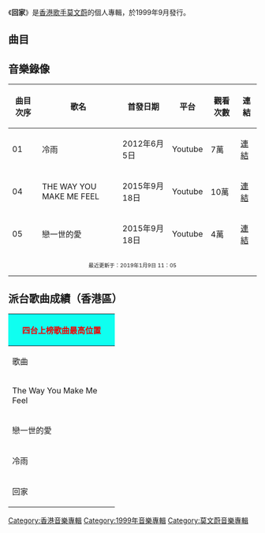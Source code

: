{{Album infobox | <!-- See Wikipedia:WikiProject_Albums -->
| Name          = 回家
| Type          = [[EP|EP]]
| Artist        = [[莫文蔚|莫文蔚]]
| Cover         = 
| Released      = 1999年9月
| Recorded      = 1999年
| Genre         = [[粵語流行音樂|粵語流行音樂]]
| Length        = 19:27
| Label         = [[滾石唱片|滾石唱片]]
| Producer      = 
| Last album    = [[你可以|你可以]]<br>（1999年）
| This album    = '''回家'''<br>（1999年）
| Next album    = [[就是莫文蔚|就是莫文蔚]]<br>（1999年）
}}

《'''回家'''》是[[香港|香港]][[歌手|歌手]][[莫文蔚|莫文蔚]]的個人專輯，於1999年9月發行。

==曲目==
{{Tracklist
| collapsed = 
| headline = 
| font_size = 
| total_length = 19:27

| extra_column =

| title1 = 冷雨
| music1 = [[荒井由實|荒井由實]]
| lyrics1 = [[鄭國江|鄭國江]]
| arranger1 = [[Minimal|Minimal]]
| producer1 = [[黃耀明|黃耀明]]
| longnote1 = 原唱者為[[錢錢|錢錢]]，日文原曲則为荒井由實的《冷たい雨》
| length1 = 4:14

| title2 = 回家
| music2 = [[于逸堯|-{于}-逸堯]]
| lyrics2 = [[林夕|林夕]]
| arranger2 = [[蔡德才|蔡德才]]
| producer2 = 黃耀明
| longnote2 = 
| length2 = 4:42

| title3 = 最高分數
| music3 = [[梁翹柏|梁翹柏]]
| lyrics3 = [[李焯雄|李焯雄]]
| arranger3 = 梁翹柏
| producer3 = 黃耀明
| longnote3 = 
| length3 = 4:02

| title4 = The Way You Make Me Feel
| music4 = [[日向大介|日向大介]]
| lyrics4 = [[李敏_(香港)|李敏]]
| arranger4 = 日向大介
| producer4 = 日向大介<br>[[吳通明|吳通明]]
| longnote4 = 電影《[[喜劇之王|喜劇之王]]》歌曲
| length4 = 3:23

| title5 = 戀一世的愛
| music5 = 日向大介
| lyrics5 = 李敏
| arranger5 = 日向大介
| producer5 = 日向大介<br>吳通明
| longnote5 = 電影《[[喜劇之王|喜劇之王]]》歌曲
| length5 = 3:04
}}
{{Track listing
| collapsed = yes
| headline = VCD曲目
| total_length = 
| title1 = 警告
| title2 = 冷雨MV
| title3 = 回家MV
}}

==音樂錄像==
{|class="wikitable sortable"
|-
!曲目次序
!歌名
!首發日期
!平台
!觀看次數
!連結
|-
| 01 || 冷雨 || 2012年6月5日 || Youtube ||7萬 || [https://www.youtube.com/watch?v=7lghauqspbM 連結] {{Wayback|url=https://www.youtube.com/watch?v=7lghauqspbM |date=20220222120639 }} 
|-
| 04 || THE WAY YOU MAKE ME FEEL || 2015年9月18日 || Youtube ||10萬|| [https://www.youtube.com/watch?v=NjF9BxX-Wzg 連結]{{Wayback|url=https://www.youtube.com/watch?v=NjF9BxX-Wzg |date=20180305175802 }}
|-
| 05 || 戀一世的愛 || 2015年9月18日 || Youtube ||4萬|| [https://www.youtube.com/watch?v=synC2K7luXQ 連結] {{Wayback|url=https://www.youtube.com/watch?v=synC2K7luXQ |date=20210520121556 }}
|-
| colspan=6 style="font-size:8pt; text-align:center;" | 最近更新于：2019年1月9日 11：05 
|}

== 派台歌曲成績（香港區） ==
{| class="wikitable" cellpadding="1"
|-
! style="background:#0FFFF0; color:#F00000" colspan="8" | '''四台上榜歌曲最高位置'''
|-
|width="200"| 歌曲 ||width="50"| 903 ||width="50"| RTHK ||width="50"| 997 ||width="50"| TVB ||width="350"| 備註
|-
| The Way You Make Me Feel || - || 3 || '''1''' || - || 電影《[[喜劇之王|喜劇之王]]》主題曲
|-
| 戀一世的愛 || 17 || 11 || 4 || - || 
|-
| 冷雨 || '''1''' || 2 || X || - || 《雙城故事》粵語版 / 原唱者為[[錢錢|錢錢]]
|-
| 回家 || 2 || - || 11 || - || 
|}


{{莫文蔚}}

[[Category:香港音樂專輯|Category:香港音樂專輯]]
[[Category:1999年音樂專輯|Category:1999年音樂專輯]]
[[Category:莫文蔚音樂專輯|Category:莫文蔚音樂專輯]]